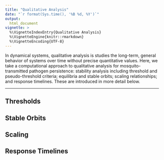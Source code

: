 ```yaml
---
title: "Qualitative Analysis" 
date: "`r format(Sys.time(), '%B %d, %Y')`"
output:
  html_document 
vignette: >
  %\VignetteIndexEntry{Qualitative Analysis}
  %\VignetteEngine{knitr::rmarkdown}
  %\VignetteEncoding{UTF-8}
---
```


In dynamical systems, qualitative analysis is studies the long-term, general behavior of systems over time without precise quantitative values. Here, we take a computational approach to qualitative analysis for mosquito-transmitted pathogen persistence: stability analysis including threshold and pseudo-threshold criteria; equilibria and stable orbits; scaling relationships; and response timelines. These are introduced in more detail below.

*** 

## Thresholds

## Stable Orbits  

## Scaling  

## Response Timelines 
